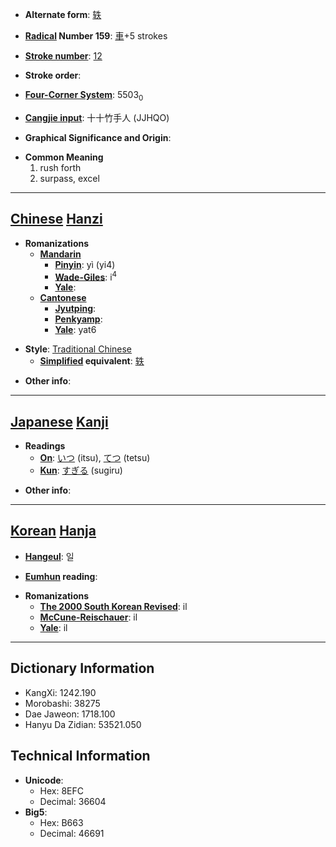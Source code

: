 * '''Alternate form''': [[轶]]

* '''[[Wiktionary:Chinese radical index| Radical]] Number 159''': [[Wiktionary:Chinese radical index 車|車]]+5 strokes

* '''[[Wiktionary:Chinese total strokes index|Stroke number]]''': [[Wiktionary:Chinese total strokes index 12|12]]

* '''Stroke order''': 

* '''[[Wiktionary:Chinese four corner index|Four-Corner System]]''': 5503<sub>0</sub>

* '''[[Wiktionary:Chinese Cangjie index|Cangjie input]]''': 十十竹手人 (JJHQO)

* '''Graphical Significance and Origin''': 

* '''Common Meaning'''
*#rush forth
*# surpass, excel


----

== [[Chinese]] [[Hanzi]] ==

* '''Romanizations'''
** '''[[Mandarin]]'''
*** '''[[Pinyin]]''': yì (yi4)
*** '''[[Wade-Giles]]''': i<sup>4</sup>
*** '''[[Yale]]''': 
** '''[[Cantonese]]'''
*** '''[[Jyutping]]''':
*** '''[[Penkyamp]]''': 
*** '''[[Yale]]''': yat6

* '''Style''': [[Traditional Chinese]] 
** '''[[Simplified Chinese|Simplified]] equivalent''': [[轶]]

* '''Other info''': 

----

== [[Japanese]] [[Kanji]] ==

* '''Readings'''
** '''[[On]]''': [[いつ]] (itsu), [[てつ]] (tetsu)
** '''[[Kun]]''': [[すぎる]] (sugiru)

* '''Other info''':  

----

== [[Korean]] [[Hanja]] ==

* '''[[Hangeul]]''': 일

* '''[[Eumhun]] reading''': 

* '''Romanizations'''
** '''[[The 2000 South Korean Revised Romanization|The 2000 South Korean Revised]]''': il
** '''[[McCune-Reischauer]]''': il
** '''[[Yale]]''': il

----

== Dictionary Information ==

* KangXi: 1242.190
* Morobashi: 38275
* Dae Jaweon: 1718.100
* Hanyu Da Zidian: 53521.050

== Technical Information ==

* '''Unicode''':
** Hex: 8EFC
** Decimal: 36604
* '''Big5''':
** Hex: B663
** Decimal: 46691